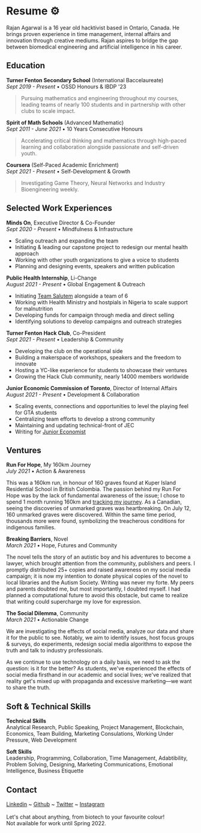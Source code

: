 # Resume ⚙️

<Callout emoji="🎯">
Rajan Agarwal is a 16 year old hacktivist based in Ontario, Canada. He brings proven experience in time management, internal affairs and innovation through creative mediums. Rajan aspires to bridge the gap between biomedical engineering and artificial intelligence in his career.
</Callout>


## Education 

**Turner Fenton Secondary School** (International Baccelaureate) <br/> 
*Sept 2019 - Present* • OSSD Honours & IBDP '23

> Pursuing mathematics and engineering throughout my courses, leading teams of nearly 100 students and in partnership with other clubs to scale impact. 

**Spirit of Math Schools** (Advanced Mathematic) <br/> 
*Sept 2011 - June 2021* • 10 Years Consecutive Honours

> Accelerating critical thinking and mathematics through high-paced learning and collaboration alongside passionate and self-driven youth.

**Coursera** (Self-Paced Academic Enrichment) <br/> 
*Sept 2021 - Present* • Self-Development & Growth

> Investigating Game Theory, Neural Networks and Industry Bioengineering weekly.

## Selected Work Experiences  

**Minds On**, Executive Director & Co-Founder<br/> 
*Sept 2020 - Present* • Mindfulness & Infrastructure

- Scaling outreach and expanding the team
- Initiating & leading our capstone project to redesign our mental health approach
- Working with other youth organizations to give a voice to students
- Planning and designing events, speakers and written publication

**Public Health Internship**, Li-Change<br/> 
*August 2021 - Present* • Global Engagement & Outreach

- Initiating [Team Salutem](https://instagram.com/teamsalutem) alongside a team of 6
- Working with Health Ministry and hostpials in Nigeria to scale support for malnutrition
- Developing funds for campaign through media and direct selling
- Identifying solutions to develop campaigns and outreach strategies

**Turner Fenton Hack Club**, Co-President<br/> 
*Sept 2021 - Present* • Leadership & Community

- Developing the club on the operational side
- Building a makerspace of workshops, speakers and the freedom to innovate
- Hosting a YC-like experience for students to showcase their ventures
- Growing the Hack Club community, nearly 14000 members worldwide

**Junior Economic Commission of Toronto**, Director of Internal Affairs<br/> 
*August 2021 - Present* • Development & Collaboration

- Scaling events, connections and opportunities to level the playing feel for GTA students
- Centralizing team efforts to develop a strong community
- Maintaining and updating technical-front of JEC
- Writing for [Junior Economist](https://itsrajanagarwal.medium.com/)

## Ventures 

**Run For Hope**, My 160km Journey<br/> 
*July 2021* • Action & Awareness

This was a 160km run, in honour of 160 graves found at Kuper Island Residential School in British Colombia. The passion behind my Run For Hope was by the lack of fundamental awareness of the issue; I chose to spend 1 month running 160km and [tracking my journey](https://run.heyrajan.com).
<Callout emoji="🏃‍♂️">
As a Canadian, seeing the discoveries of unmarked graves was heartbreaking. On July 12, 160 unmarked graves were discovered. Within the same time period, thousands more were found, symbolizing the treacherous conditions for indigenous families.
</Callout>

**Breaking Barriers**, Novel<br/> 
*March 2021* • Hope, Futures and Community

The novel tells the story of an autistic boy and his adventures to become a lawyer, which brought attention from the community, publishers and peers. I promptly distributed 25+ copies and raised awareness on my social media campaign; it is now my intention to donate physical copies of the novel to local libraries and the Autism Society.
<Callout emoji="📖">
Writing was never my forte. My peers and parents doubted me, but most importantly, I doubted myself. I had planned a computational future to avoid this obstacle, but came to realize that writing could supercharge my love for expression.
</Callout>

**The Social Dilemma**, Community<br/> 
*March 2021* • Actionable Change

We are investigating the effects of social media, analyze our data and share it for the public to see. Notably, we aim to identify issues, host focus groups & surveys, do experiments, redesign social media algorithms to expose the truth and talk to industry professionals. 

<Callout emoji="🎓">
As we continue to use technology on a daily basis, we need to ask the question: is it for the better? As students, we've experienced the effects of social media firsthand in our academic and social lives; we've realized that reality get's mixed up with propaganda and excessive marketing—we want to share the truth. 
</Callout>


##  Soft & Technical Skills 

**Technical Skills**<br/>
Analytical Research, Public Speaking, Project Management, Blockchain, Economics, Team Building, Marketing Consulations, Working Under Pressure, Web Development

**Soft Skills**<br/>
Leadership, Programming, Collaboration,  Time Management, Adabtibility, Problem Solving, Designing, Marketing Communications, Emotional Intelligence, Business Etiquette

## Contact️ 
[Linkedin](https://linkedin.com/in/itsrajan05) ~ [Github](https://github.com/itsrajan) ~ [Twitter](https://twitter.com/rajanwastaken) ~ [Instagram](https://instagram.com/rajanwastaken)<br/><br/>
Let's chat about anything, from biotech to your favourite colour! <br/>
Not available for work until Spring 2022.
   